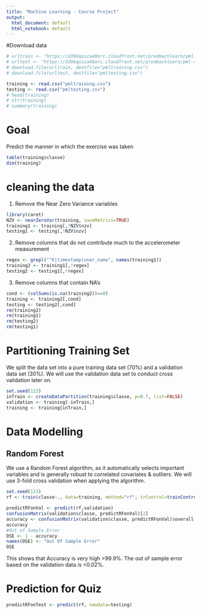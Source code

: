 ---
title: "Machine Learning - Course Project"
output:
  html_document: default
  html_notebook: default
---

#Download data

```{r loadData}
# urltrain <- "https://d396qusza40orc.cloudfront.net/predmachlearn/pml-training.csv"
# urltest <- "https://d396qusza40orc.cloudfront.net/predmachlearn/pml-testing.csv"
# download.file(urltrain, destfile="pmltraining.csv")
# download.file(urltest, destfile="pmltesting.csv")

training <- read.csv("pmltraining.csv")
testing <- read.csv("pmltesting.csv")
# head(training)
# str(training)
# summary(training)

```

# Goal
Predict the manner in which the exercise was taken


```{r exploration}
table(training$classe)
dim(training)

```

# cleaning the data
1. Remove the Near Zero Variance variables

```{r cleaning}
library(caret)
NZV <- nearZeroVar(training, saveMetrics=TRUE)
training1 <- training[,!NZV$nzv]
testing1 <- testing[,!NZV$nzv]

```

2. Remove columns that do not contribute much to the accelerometer measurement

```{r cleaning2}
regex <- grepl("^K|timestamp|user_name", names(training1))
training2 <- training1[,!regex]
testing2 <- testing1[,!regex]

```

3. Remove columns that contain NA's

```{r cleaning3}
cond <- (colSums(is.na(training2))==0)
training <- training2[,cond]
testing <- testing2[,cond]
rm(training2)
rm(training1)
rm(testing2)
rm(testing1)

```

# Partitioning Training Set
We split the data set into a pure training data set (70%) and a validation data set (30%). We will use the validation data set to conduct cross validation later on.
```{r parting}
set.seed(123)
inTrain <- createDataPartition(training$classe, p=0.7, list=FALSE)
validation <- training[-inTrain,]
training <- training[inTrain,]

```


# Data Modelling

## Random Forest
We use a Random Forest algorithm, as it automatically selects important variables and is generally robust to correlated covariates & outliers.
We will use 3-fold cross validation when applying the algorithm.

```{r randomForest}
set.seed(123)
rf <- train(classe~., data=training, method="rf", trControl=trainControl(method="cv",3), ntree=250)

predictRFonVal <- predict(rf,validation)
confusionMatrix(validation$classe, predictRFonVal)[2]
accuracy <- confusionMatrix(validation$classe, predictRFonVal)$overall[1]
accuracy
#Out of Sample Error
OSE <- 1 - accuracy
names(OSE) <- "Out Of Sample Error"
OSE

```
This shows that Accuracy is very high >99.9%.
The out of sample error based on the validation data is <0.02%.


# Prediction for Quiz
```{r}
predictRFonTest <- predict(rf, newdata=testing)
```























